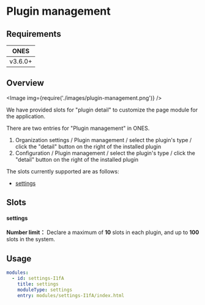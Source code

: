 # Plugin management


## Requirements

| **ONES** |
| :------: |
| v3.6.0+  |

## Overview

<Image img={require('./images/plugin-management.png')} />

We have provided slots for "plugin detail" to customize the page module for the application.

There are two entries for "Plugin management" in ONES.

1. Organization settings / Plugin management / select the plugin's type / click the "detail" button on the right of the installed plugin
2. Configuration / Plugin management / select the plugin's type / click the "detail" button on the right of the installed plugin

The slots currently supported are as follows:

- [settings](#settings)

## Slots

#### settings

**Number limit：** Declare a maximum of **10** slots in each plugin, and up to **100** slots in the system.

## Usage

```yaml
modules:
  - id: settings-I1fA
    title: settings
    moduleType: settings
    entry: modules/settings-I1fA/index.html
```
